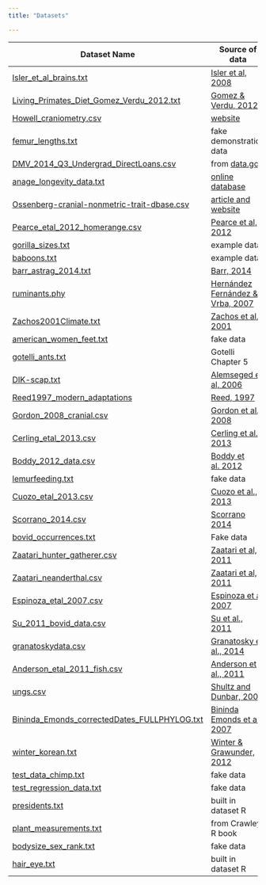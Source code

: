 ```yaml
---
title: "Datasets"

---
```



Dataset Name | Source of data
-----------  | ----------------
[Isler_et_al_brains.txt](datasets/Isler_et_al_brains.txt) | [Isler et al, 2008](http://dx.doi.org/10.1016/j.jhevol.2008.08.004)
[Living_Primates_Diet_Gomez_Verdu_2012.txt](datasets/Living_Primates_Diet_Gomez_Verdu_2012.txt) | [Gomez & Verdu, 2012](http://dx.doi.org/10.1093/sysbio/syr127)
[Howell_craniometry.csv](datasets/Howell_craniometry.csv) | [website](http://web.utk.edu/~auerbach/HOWL.htm)
[femur_lengths.txt](datasets/femur_lengths.txt) | fake demonstration data
[DMV_2014_Q3_Undergrad_DirectLoans.csv](datasets/DMV_2014_Q3_Undergrad_DirectLoans.csv) | from [data.gov](http://data.gov)
[anage_longevity_data.txt](datasets/anage_longevity_data.txt) | [online database](http://genomics.senescence.info/species/)
[Ossenberg-cranial-nonmetric-trait-dbase.csv](datasets/Ossenberg-cranial-nonmetric-trait-dbase.csv) | [article and website](http://dx.doi.org/10.1002/ajpa.22377)
[Pearce_etal_2012_homerange.csv](datasets/Pearce_etal_2012_homerange.csv) | [Pearce et al, 2012](http://dx.doi.org/10.1098/rspb.2012.2122)
[gorilla_sizes.txt](datasets/gorilla_sizes.txt) | example data
[baboons.txt](datasets/baboons.txt) | example data
[barr_astrag_2014.txt](datasets/barr_astrag_2014.txt) | [Barr, 2014](http://dx.doi.org/10.1002/jmor.20279)
[ruminants.phy](datasets/ruminants.phy) | [Hernández Fernández & Vrba, 2007](http://dx.doi.org/10.1017/S1464793104006670)
[Zachos2001Climate.txt](datasets/Zachos2001Climate.txt) | [Zachos et al, 2001](http://dx.doi.org/10.1126/science.1059412)
[american_women_feet.txt](datasets/american_women_feet.txt) | fake data
[gotelli_ants.txt](datasets/gotelli_ants.txt) | Gotelli Chapter 5
[DIK-scap.txt](datasets/DIK-scap.txt) | [Alemseged et al, 2006](http://dx.doi.org/10.1038/nature05047)
[Reed1997_modern_adaptations](datasets/Reed1997_modern_adaptations.csv) | [Reed, 1997](http://dx.doi.org/10.1006/jhev.1996.0106)
[Gordon_2008_cranial.csv](datasets/Gordon_2008_cranial.csv) | [Gordon et al., 2008](http://www.pnas.org/content/105/12/4650.abstract)
[Cerling_etal_2013.csv](datasets/Cerling_etal_2013.csv) | [Cerling et al., 2013](http://dx.doi.org/10.1073/pnas.1222571110)
[Boddy_2012_data.csv](datasets/Boddy_2012_data.csv) | [Boddy et al. 2012](http://dx.doi.org/10.1111/j.1420-9101.2012.02491.x)
[lemurfeeding.txt](datasets/lemurfeeding.txt) | fake data
[Cuozo_etal_2013.csv](datasets/Cuozo_etal_2013.csv) | [Cuozo et al., 2013](http://dx.doi.org/10.1016/j.jhevol.2012.08.007)
[Scorrano_2014.csv](datasets/Scorrano_2014.csv) | [Scorrano 2014](http://dx.doi.org/10.1002/ajpa.22517)
[bovid_occurrences.txt](datasets/bovid_occurrences.txt) |  Fake data
[Zaatari_hunter_gatherer.csv](datasets/Zaatari_hunter_gatherer.csv) | [Zaatari et al, 2011](http://dx.doi.org/10.1016/j.jhevol.2011.05.004)
[Zaatari_neanderthal.csv](datasets/Zaatari_neanderthal.csv) | [Zaatari et al, 2011](http://dx.doi.org/10.1016/j.jhevol.2011.05.004)
[Espinoza_etal_2007.csv](datasets/Espinoza_etal_2007.csv) | [Espinoza et al 2007](dx.doi.org/10.1111/j.1475-4754.2007.00328.x)
[Su_2011_bovid_data.csv](datasets/Su_2011_bovid_data.csv) | [Su et al., 2011](readings_pdf/Su_etal_2011.pdf)
[granatoskydata.csv](datasets/granatoskydata.csv) | [Granatosky et al., 2014](http://dx.doi.org/10.1016/j.jhevol.2014.06.011)
[Anderson_etal_2011_fish.csv](datasets/Anderson_etal_2011_fish.csv) | [Anderson et al., 2011](http://dx.doi.org/10.1038/nature10207)  
[ungs.csv](datasets/ungs.csv) | [Shultz and Dunbar, 2006](http://dx.doi.org/10.1098/rspb.2005.3283)
[Bininda_Emonds_correctedDates_FULLPHYLOG.txt](datasets/Bininda_Emonds_correctedDates_FULLPHYLOG.txt) | [Bininda Emonds et al., 2007](http://dx.doi.org/10.1038/nature05634)
[winter_korean.txt](datasets/winter_korean.txt) | [Winter & Grawunder, 2012](http://dx.doi.org/10.1016/j.wocn.2012.08.006)
[test_data_chimp.txt](datasets/test_data_chimp.txt) | fake data
[test_regression_data.txt](datasets/test_regression_data.txt) | fake data
[presidents.txt](datasets/presidents.txt) | built in dataset R
[plant_measurements.txt](datasets/plant_measurements.txt) | from Crawley R book
[bodysize_sex_rank.txt](datasets/bodysize_sex_rank.txt) | fake data
[hair_eye.txt](datasets/hair_eye.txt) | built in dataset R

<!--
<ul>
`r 
#dynamically create links for database
paste0('<li><a href=', 
      list.files("datasets", recursive=TRUE, full=TRUE),
      '>',
      list.files("datasets", recursive=TRUE),
      '</li>',collapse="")

`

</ul>
-->